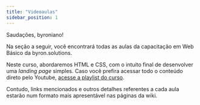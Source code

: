 ```yaml
---
title: "Videoaulas"
sidebar_position: 1
---
```


Saudações, byroniano!

Na seção a seguir, você encontrará todas as aulas da capacitação em Web Básico da byron.solutions.

Neste curso, abordaremos HTML e CSS, com o intuito final de desenvolver uma _landing page_ simples.
Caso você prefira acessar todo o conteúdo direto pelo Youtube, [acesse a playlist do curso](https://www.youtube.com/playlist?list=PLc77ERAwzB_1gKZMGke5504UIv_nRWWQ_).

Contudo, links mencionados e outros detalhes referentes a cada aula estarão num formato mais apresentável nas páginas da wiki.
